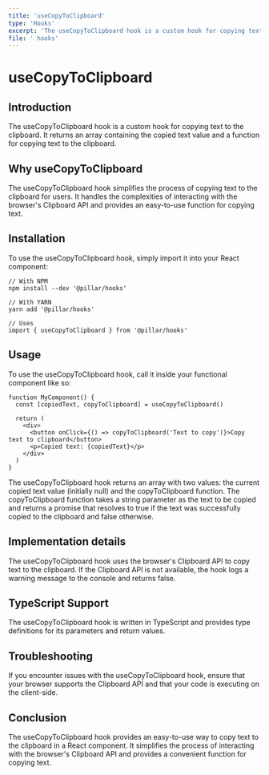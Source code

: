 ```yaml
---
title: 'useCopyToClipboard'
type: 'Hooks'
excerpt: 'The useCopyToClipboard hook is a custom hook for copying text to the clipboard. It returns an array containing the copied text value and a function for copying text to the clipboard.'
file: ' hooks'
---
```


# useCopyToClipboard

## Introduction

The useCopyToClipboard hook is a custom hook for copying text to the clipboard. It returns an array containing the copied text value and a function for copying text to the clipboard.

## Why useCopyToClipboard

The useCopyToClipboard hook simplifies the process of copying text to the clipboard for users. It handles the complexities of interacting with the browser's Clipboard API and provides an easy-to-use function for copying text.

## Installation

To use the useCopyToClipboard hook, simply import it into your React component:

```tsx
// With NPM
npm install --dev '@pillar/hooks'

// With YARN
yarn add '@pillar/hooks'

// Uses
import { useCopyToClipboard } from '@pillar/hooks'
```

## Usage

To use the useCopyToClipboard hook, call it inside your functional component like so:

```tsx showLineNumbers title="Alert.tsx"
function MyComponent() {
  const [copiedText, copyToClipboard] = useCopyToClipboard()

  return (
    <div>
      <button onClick={() => copyToClipboard('Text to copy')}>Copy text to clipboard</button>
      <p>Copied text: {copiedText}</p>
    </div>
  )
}
```

The useCopyToClipboard hook returns an array with two values: the current copied text value (initially null) and the copyToClipboard function. The copyToClipboard function takes a string parameter as the text to be copied and returns a promise that resolves to true if the text was successfully copied to the clipboard and false otherwise.

## Implementation details

The useCopyToClipboard hook uses the browser's Clipboard API to copy text to the clipboard. If the Clipboard API is not available, the hook logs a warning message to the console and returns false.

## TypeScript Support

The useCopyToClipboard hook is written in TypeScript and provides type definitions for its parameters and return values.

## Troubleshooting

If you encounter issues with the useCopyToClipboard hook, ensure that your browser supports the Clipboard API and that your code is executing on the client-side.

## Conclusion

The useCopyToClipboard hook provides an easy-to-use way to copy text to the clipboard in a React component. It simplifies the process of interacting with the browser's Clipboard API and provides a convenient function for copying text.
